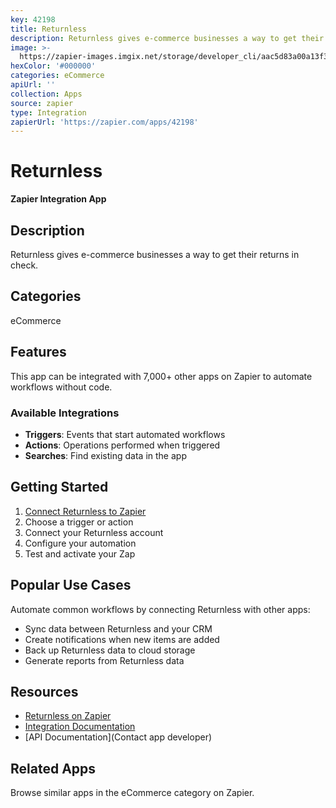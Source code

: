 ```yaml
---
key: 42198
title: Returnless
description: Returnless gives e-commerce businesses a way to get their returns in check.
image: >-
  https://zapier-images.imgix.net/storage/developer_cli/aac5d83a00a13f3325cd52da7a5a2540.png?auto=format%2Ccompress&ixlib=python-3.0.0&q=50
hexColor: '#000000'
categories: eCommerce
apiUrl: ''
collection: Apps
source: zapier
type: Integration
zapierUrl: 'https://zapier.com/apps/42198'
---
```

# Returnless

**Zapier Integration App**

## Description

Returnless gives e-commerce businesses a way to get their returns in check.

## Categories

eCommerce

## Features

This app can be integrated with 7,000+ other apps on Zapier to automate workflows without code.

### Available Integrations

- **Triggers**: Events that start automated workflows
- **Actions**: Operations performed when triggered
- **Searches**: Find existing data in the app

## Getting Started

1. [Connect Returnless to Zapier](https://zapier.com/apps/42198)
2. Choose a trigger or action
3. Connect your Returnless account
4. Configure your automation
5. Test and activate your Zap

## Popular Use Cases

Automate common workflows by connecting Returnless with other apps:

- Sync data between Returnless and your CRM
- Create notifications when new items are added
- Back up Returnless data to cloud storage
- Generate reports from Returnless data

## Resources

- [Returnless on Zapier](https://zapier.com/apps/42198)
- [Integration Documentation](https://zapier.com/apps/42198/integrations)
- [API Documentation](Contact app developer)

## Related Apps

Browse similar apps in the eCommerce category on Zapier.
